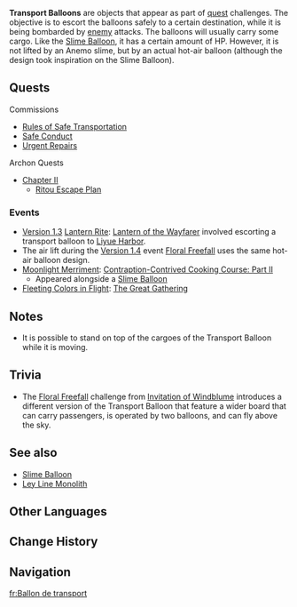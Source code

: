 {{Terminology Infobox
|image        = Transport Balloon.png
|type         = Quest Objectives
|region       = Teyvat
}}
'''Transport Balloons''' are objects that appear as part of [[quest]] challenges. The objective is to escort the balloons safely to a certain destination, while it is being bombarded by [[enemy]] attacks. The balloons will usually carry some cargo. Like the [[Slime Balloon]], it has a certain amount of HP. However, it is not lifted by an Anemo slime, but by an actual hot-air balloon (although the design took inspiration on the Slime Balloon).

==Quests==
;Commissions
*[[Rules of Safe Transportation]]
*[[Safe Conduct]]
*[[Urgent Repairs]]
;Archon Quests
*[[Chapter II]]
**[[Ritou Escape Plan]]

===Events===
*[[Version 1.3]] [[Lantern Rite]]: [[Lantern of the Wayfarer]] involved escorting a transport balloon to [[Liyue Harbor]].
*The air lift during the [[Version 1.4]] event [[Invitation of Windblume/Festive Challenges#Floral Freefall|Floral Freefall]] uses the same hot-air balloon design.
*[[Moonlight Merriment]]: [[Contraption-Contrived Cooking Course: Part II]]
** Appeared alongside a [[Slime Balloon]]
* [[Fleeting Colors in Flight]]: [[The Great Gathering]]

==Notes==
*It is possible to stand on top of the cargoes of the Transport Balloon while it is moving.

== Trivia ==
* The [[Floral Freefall]] challenge from [[Invitation of Windblume]] introduces a different version of the Transport Balloon that feature a wider board that can carry passengers, is operated by two balloons, and can fly above the sky.

==See also==
*[[Slime Balloon]]
*[[Ley Line Monolith]]

==Other Languages==
{{Other Languages
|en      = Transport Balloon
|zhs     = 货运热气球
|zhs_rm  = Huòyùn Rè-qìqiú
|zht     = 貨運熱氣球
|zht_rm  = Huòyùn Rè-qìqiú
|zh_tl   = Cargo Transport Hot-Air Balloon
|ja      = 運搬用の熱気球
|ja_rm   = Unban-you no Netsukikyuu{{Assumed}}
|ja_tl   = Transport Hot-Air Balloon
|ko      = 화물 열기구
|ko_rm   = Hwamul Yeolgigu
|ko_tl   = Cargo Hot-Air Balloon
|es      = Globo aerostático
|es_tl   = Hot Air Balloon
|fr      = Ballon dirigeable
|fr_tl   = Dirigible Balloon
|ru      = Товарный аэростат
|ru_tl   = Trade Hot-Air Balloon
|th      = บอลลูนส่งของ
|th_rm   = 
|th_tl   = 
|vi      = Khí Cầu Vận Chuyển
|vi_tl   = 
|de      = Transportballon
|de_tl   = Transport Balloon
|id      = Kargo Balon Udara
|id_tl   = Cargo Air Balloon
|pt      = Balão de Transport
|pt_tl   = 
|tr      = Taşıma Balonu
|tr_tl   = 
|it      = Pallone aerotrasportatore
|it_tl   = Air Carrier Balloon
}}

==Change History==
{{Change History|1.0}}

==Navigation==
{{Combat Navbox}}

[[fr:Ballon de transport]]